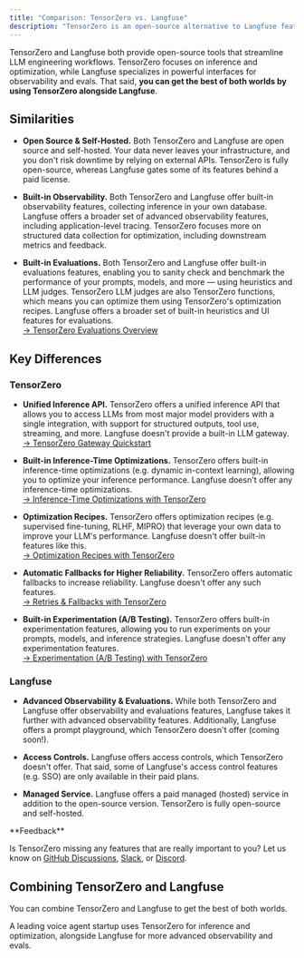 ```yaml
---
title: "Comparison: TensorZero vs. Langfuse"
description: "TensorZero is an open-source alternative to Langfuse featuring an LLM gateway, observability, optimization, evaluations, and experimentation."
---
```


TensorZero and Langfuse both provide open-source tools that streamline LLM engineering workflows.
TensorZero focuses on inference and optimization, while Langfuse specializes in powerful interfaces for observability and evals.
That said, **you can get the best of both worlds by using TensorZero alongside Langfuse**.

## Similarities

- **Open Source & Self-Hosted.**
  Both TensorZero and Langfuse are open source and self-hosted.
  Your data never leaves your infrastructure, and you don't risk downtime by relying on external APIs.
  TensorZero is fully open-source, whereas Langfuse gates some of its features behind a paid license.

- **Built-in Observability.**
  Both TensorZero and Langfuse offer built-in observability features, collecting inference in your own database.
  Langfuse offers a broader set of advanced observability features, including application-level tracing.
  TensorZero focuses more on structured data collection for optimization, including downstream metrics and feedback.

- **Built-in Evaluations.**
  Both TensorZero and Langfuse offer built-in evaluations features, enabling you to sanity check and benchmark the performance of your prompts, models, and more — using heuristics and LLM judges.
  TensorZero LLM judges are also TensorZero functions, which means you can optimize them using TensorZero's optimization recipes.
  Langfuse offers a broader set of built-in heuristics and UI features for evaluations.<br />
  [→ TensorZero Evaluations Overview](/guides/evaluation/evaluate-individual-inferences)

## Key Differences

### TensorZero

- **Unified Inference API.**
  TensorZero offers a unified inference API that allows you to access LLMs from most major model providers with a single integration, with support for structured outputs, tool use, streaming, and more.
  Langfuse doesn't provide a built-in LLM gateway.<br />
  [→ TensorZero Gateway Quickstart](/quickstart)

- **Built-in Inference-Time Optimizations.**
  TensorZero offers built-in inference-time optimizations (e.g. dynamic in-context learning), allowing you to optimize your inference performance.
  Langfuse doesn't offer any inference-time optimizations.<br />
  [→ Inference-Time Optimizations with TensorZero](/guides/optimization/overview)

- **Optimization Recipes.**
  TensorZero offers optimization recipes (e.g. supervised fine-tuning, RLHF, MIPRO) that leverage your own data to improve your LLM's performance.
  Langfuse doesn't offer built-in features like this.<br />
  [→ Optimization Recipes with TensorZero](/recipes)

- **Automatic Fallbacks for Higher Reliability.**
  TensorZero offers automatic fallbacks to increase reliability.
  Langfuse doesn't offer any such features.<br />
  [→ Retries & Fallbacks with TensorZero](/guides/gateway/call-any-llm-provider)

- **Built-in Experimentation (A/B Testing).**
  TensorZero offers built-in experimentation features, allowing you to run experiments on your prompts, models, and inference strategies.
  Langfuse doesn't offer any experimentation features.<br />
  [→ Experimentation (A/B Testing) with TensorZero](/guides/experimentation/compare-variants-ab-testing)

### Langfuse

- **Advanced Observability & Evaluations.**
  While both TensorZero and Langfuse offer observability and evaluations features, Langfuse takes it further with advanced observability features.
  Additionally, Langfuse offers a prompt playground, which TensorZero doesn't offer (coming soon!).

- **Access Controls.**
  Langfuse offers access controls, which TensorZero doesn't offer.
  That said, some of Langfuse's access control features (e.g. SSO) are only available in their paid plans.

- **Managed Service.**
  Langfuse offers a paid managed (hosted) service in addition to the open-source version.
  TensorZero is fully open-source and self-hosted.

<Tip>
**Feedback**

Is TensorZero missing any features that are really important to you? Let us know on [GitHub Discussions](https://github.com/tensorzero/tensorzero/discussions), [Slack](https://www.tensorzero.com/slack), or [Discord](https://www.tensorzero.com/discord).

</Tip>

## Combining TensorZero and Langfuse

You can combine TensorZero and Langfuse to get the best of both worlds.

A leading voice agent startup uses TensorZero for inference and optimization, alongside Langfuse for more advanced observability and evals.
